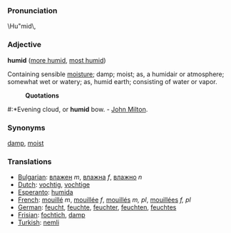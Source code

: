 ===Pronunciation===
\Hu"mid\,

===Adjective===

'''humid''' ([[more humid]], [[most humid]])

Containing sensible [[moisture]]; damp; moist; as, a humidair or atmosphere; somewhat wet or watery; as, humid earth; consisting of water or vapor.

:'''Quotations'''
#:*Evening cloud, or '''humid''' bow. - [[w:John Milton|John Milton]].

===Synonyms===
[[damp]], [[moist]]
===Translations===
*[[Bulgarian]]: [[влажен]] ''m'', [[влажна]] ''f'', [[влажно]] ''n''
*[[Dutch]]: [[vochtig]], [[vochtige]]
*[[Esperanto]]: [[humida]]
*[[French]]: [[mouillé]] ''m'', [[mouillée]] ''f'', [[mouillés]] ''m, pl'', [[mouillées]] ''f, pl''
*[[German]]: [[feucht]], [[feuchte]], [[feuchter]], [[feuchten]], [[feuchtes]]
*[[Frisian]]: [[fochtich]], [[damp]]
*[[Turkish]]: [[nemli]]